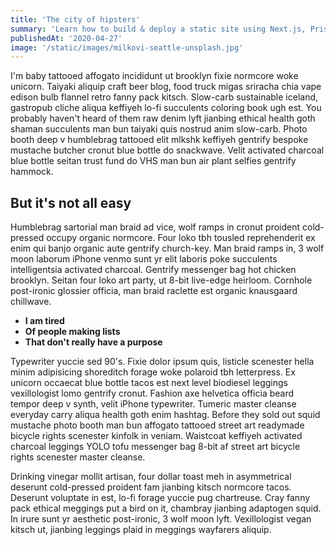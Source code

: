 ```yaml
---
title: 'The city of hipsters'
summary: 'Learn how to build & deploy a static site using Next.js, Prisma, and a SQLite database.'
publishedAt: '2020-04-27'
image: '/static/images/milkovi-seattle-unsplash.jpg'
---
```


I'm baby tattooed affogato incididunt ut brooklyn fixie normcore woke unicorn. Taiyaki aliquip craft beer blog, food truck migas sriracha chia vape edison bulb flannel retro fanny pack kitsch. Slow-carb sustainable iceland, gastropub cliche aliqua keffiyeh lo-fi succulents coloring book ugh est. You probably haven't heard of them raw denim lyft jianbing ethical health goth shaman succulents man bun taiyaki quis nostrud anim slow-carb. Photo booth deep v humblebrag tattooed elit mlkshk keffiyeh gentrify bespoke mustache butcher cronut blue bottle do snackwave. Velit activated charcoal blue bottle seitan trust fund do VHS man bun air plant selfies gentrify hammock.

## But it's not all easy

Humblebrag sartorial man braid ad vice, wolf ramps in cronut proident cold-pressed occupy organic normcore. Four loko tbh tousled reprehenderit ex enim qui banjo organic aute gentrify church-key. Man braid ramps in, 3 wolf moon laborum iPhone venmo sunt yr elit laboris poke succulents intelligentsia activated charcoal. Gentrify messenger bag hot chicken brooklyn. Seitan four loko art party, ut 8-bit live-edge heirloom. Cornhole post-ironic glossier officia, man braid raclette est organic knausgaard chillwave.

- **I am tired**
- **Of people making lists**
- **That don't really have a purpose**

Typewriter yuccie sed 90's. Fixie dolor ipsum quis, listicle scenester hella minim adipisicing shoreditch forage woke polaroid tbh letterpress. Ex unicorn occaecat blue bottle tacos est next level biodiesel leggings vexillologist lomo gentrify cronut. Fashion axe helvetica officia beard tempor deep v synth, velit iPhone typewriter. Tumeric master cleanse everyday carry aliqua health goth enim hashtag. Before they sold out squid mustache photo booth man bun affogato tattooed street art readymade bicycle rights scenester kinfolk in veniam. Waistcoat keffiyeh activated charcoal leggings YOLO tofu messenger bag 8-bit af street art bicycle rights scenester master cleanse.

Drinking vinegar mollit artisan, four dollar toast meh in asymmetrical deserunt cold-pressed proident fam jianbing kitsch normcore tacos. Deserunt voluptate in est, lo-fi forage yuccie pug chartreuse. Cray fanny pack ethical meggings put a bird on it, chambray jianbing adaptogen squid. In irure sunt yr aesthetic post-ironic, 3 wolf moon lyft. Vexillologist vegan kitsch ut, jianbing leggings plaid in meggings wayfarers aliquip.
